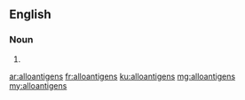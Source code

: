 ==English==

===Noun===
{{head|en|plural}}

# {{plural of|alloantigen|lang=en|nocat=1}}

[[ar:alloantigens]]
[[fr:alloantigens]]
[[ku:alloantigens]]
[[mg:alloantigens]]
[[my:alloantigens]]